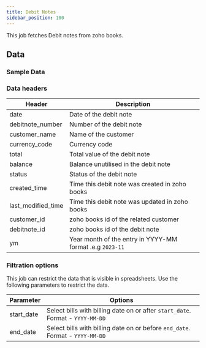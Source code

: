 ```yaml
---
title: Debit Notes
sidebar_position: 100
---
```


This job fetches Debit notes from zoho books. 

<AddJob
  template="gsheet_zoho_books_db_get_debit_notes"
/>

## Data

### Sample Data

<Gsheet
  src="https://docs.google.com/spreadsheets/d/1-gX-uq5YrTW-6gQJYM-mNXitEOfJLTiQCvPtV8CR1Yc/edit#gid=1948420834"
/>


### Data headers

| Header | Description |
|----|----|
| date | Date of the debit note |
| debitnote_number | Number of the debit note |
| customer_name | Name of the customer |
| currency_code | Currency code |
| total | Total value of the debit note |
| balance | Balance unutilised in the debit note |
| status | Status of the debit note |
| created_time | Time this debit note was created in zoho books |
| last_modified_time | Time this debit note was updated in zoho books |
| customer_id | zoho books id of the related customer |
| debitnote_id | zoho books id of the debit note |
| ym | Year month of the entry in YYYY-MM format .e.g `2023-11` |

### Filtration options

This job can restrict the data that is visible in spreadsheets. Use the following parameters to restrict the data.

| Parameter | Options |
|----|----|
| start_date | Select bills with billing date on or after `start_date`. Format - `YYYY-MM-DD` |
| end_date | Select bills with billing date on or before `end_date`. Format - `YYYY-MM-DD` |
<!---
| contact_id | Select bills related to a particular contact (either customer or vendor). Contact id is the id of the customer or vendor from zoho books.  |
-->

<!---
## Others

### Similar jobs

Similar sort of data can be achieved by using get accounting transaction job and filtering it by invoice type. 

### Reports that use this job

Here are some of the report templates that use this job: 
-->